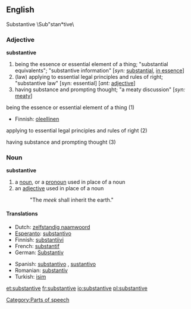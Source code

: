 ==English==
Substantive \Sub"stan*tive\

===Adjective=== 
'''substantive'''
# being the essence or essential element of a thing; "substantial equivalents"; "substantive information" [''syn:'' [[substantial]], [[in essence]]]
# (law) applying to essential legal principles and rules of right; "substantive law" [syn: essential] [''ant:'' [[adjective]]]
# having substance and prompting thought; "a meaty discussion" [''syn:'' [[meaty]]]

;being the essence or essential element of a thing (1)
{{top}}
*Finnish: [[oleellinen]]
{{mid}}
{{bottom}}

;applying to essential legal principles and rules of right (2)
{{top}}
{{mid}}
{{bottom}}

;having substance and prompting thought (3)
{{top}}
{{mid}}
{{bottom}}

===Noun===
'''substantive'''
# a [[noun]], or a [[pronoun]] used in place of a noun
# an [[adjective]] used in place of a noun
#:  "The ''meek'' shall inherit the earth."

====Translations====
{{top}}
*Dutch: [[zelfstandig naamwoord]] {{n}}
*[[Esperanto]]: [[substantivo]]
*Finnish: [[substantiivi]]
*French: [[substantif]] {{m}}
*German: [[Substantiv]] {{n}}
{{mid}}
*Spanish: [[substantivo]] {{m}}, [[sustantivo]] {{m}}
*Romanian: [[substantiv]] {{n}}
*Turkish: [[isim]]
{{bottom}}

[[Category:Parts of speech]]

[[et:substantive]]
[[fr:substantive]]
[[io:substantive]]
[[pl:substantive]]